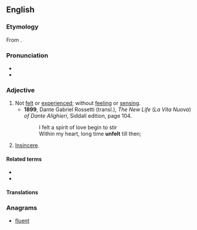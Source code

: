 ==English==

===Etymology===
From {{prefix|en|un|felt}}.

===Pronunciation===
* {{IPA|/ʌnˈfɛlt/|lang=en}}
* {{rhymes|ɛlt|lang=en}}

===Adjective===
{{en-adj}}

# Not [[felt]] or [[experience]]d; without [[feeling]] or [[sensing]].
#* '''1899''', Dante Gabriel Rossetti (transl.), ''The New Life'' (''La Vita Nuova'') ''of Dante Alighieri'', Siddall edition, page 104.
#*: I felt a spirit of love begin to stir<br />Within my heart, long time '''unfelt''' till then;
# [[insincere|Insincere]].

====Related terms====
* {{l|en|feel}}
* {{l|en|unfeeling}}

====Translations====
{{trans-top|not felt or experienced}}
{{trans-mid}}
{{trans-bottom}}

{{trans-top|insincere}}
{{trans-mid}}
{{trans-bottom}}

===Anagrams===
* [[fluent#English|fluent]]